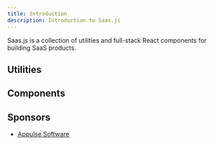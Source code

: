 ```yaml
---
title: Introduction
description: Introduction to Saas.js
---
```


Saas.js is a collection of utilities and full-stack React components for building SaaS products.

## Utilities

<Cards>
  <Card
    title="Drizzle CRUD"
    description="Drizzle CRUD is a utility for building CRUD operations with Drizzle ORM."
    href="/docs/drizzle-crud"
  />
</Cards>

## Components

<Cards>
  <Card
    title="Slingshot"
    description="Full-stack React file upload components"
    href="/docs/file-upload"
  />
</Cards>

## Sponsors

- [Appulse Software](https://appulse.net)
